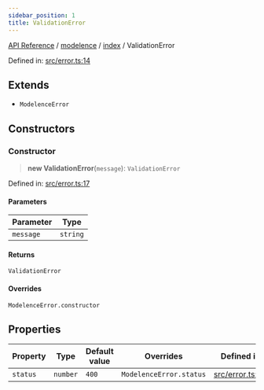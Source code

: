 ```yaml
---
sidebar_position: 1
title: ValidationError
---
```


[API Reference](/api-reference/modelence/index/classes/../../../index) / [modelence](/api-reference/modelence/index/classes/../../index) / [index](/api-reference/modelence/index/classes/../index) / ValidationError

Defined in: [src/error.ts:14](https://github.com/modelence/modelence/blob/72580191dccfb1a9a42664d6f05e82daf7d86019/packages/modelence/src/error.ts#L14)

## Extends

- `ModelenceError`

## Constructors

### Constructor

> **new ValidationError**(`message`): `ValidationError`

Defined in: [src/error.ts:17](https://github.com/modelence/modelence/blob/72580191dccfb1a9a42664d6f05e82daf7d86019/packages/modelence/src/error.ts#L17)

#### Parameters

| Parameter | Type |
| ------ | ------ |
| `message` | `string` |

#### Returns

`ValidationError`

#### Overrides

`ModelenceError.constructor`

## Properties

| Property | Type | Default value | Overrides | Defined in |
| ------ | ------ | ------ | ------ | ------ |
| <a id="status"></a> `status` | `number` | `400` | `ModelenceError.status` | [src/error.ts:15](https://github.com/modelence/modelence/blob/72580191dccfb1a9a42664d6f05e82daf7d86019/packages/modelence/src/error.ts#L15) |
